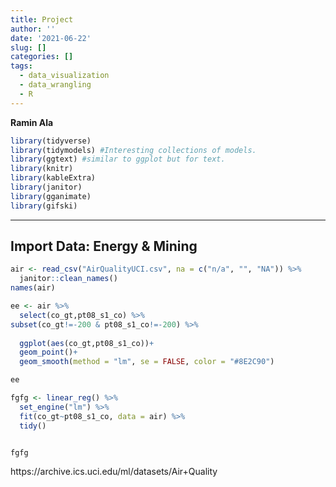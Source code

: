 ```yaml
---
title: Project
author: ''
date: '2021-06-22'
slug: []
categories: []
tags:
  - data_visualization
  - data_wrangling
  - R
---
```


**Ramin Ala**





```r
library(tidyverse)
library(tidymodels) #Interesting collections of models.
library(ggtext) #similar to ggplot but for text.
library(knitr)
library(kableExtra) 
library(janitor)
library(gganimate)
library(gifski)
```



---

## Import Data: Energy & Mining


```r
air <- read_csv("AirQualityUCI.csv", na = c("n/a", "", "NA")) %>%
  janitor::clean_names() 
names(air)
```






```r
ee <- air %>%
  select(co_gt,pt08_s1_co) %>%
subset(co_gt!=-200 & pt08_s1_co!=-200) %>%
 
  ggplot(aes(co_gt,pt08_s1_co))+
  geom_point()+
  geom_smooth(method = "lm", se = FALSE, color = "#8E2C90")

ee
```

```r
fgfg <- linear_reg() %>%
  set_engine("lm") %>%
  fit(co_gt~pt08_s1_co, data = air) %>%
  tidy()


fgfg
```


https://archive.ics.uci.edu/ml/datasets/Air+Quality
